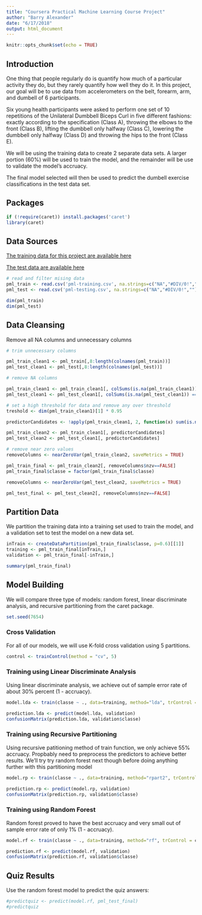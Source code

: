```yaml
---
title: "Coursera Practical Machine Learning Course Project"
author: "Barry Alexander"
date: "6/17/2018"
output: html_document
---
```


```r
knitr::opts_chunk$set(echo = TRUE)
```

## Introduction

One thing that people regularly do is quantify how much of a particular activity they do, but they rarely quantify how well they do it. In this project, our goal will be to use data from accelerometers on the belt, forearm, arm, and dumbell of 6 participants.

Six young health participants were asked to perform one set of 10 repetitions of the Unilateral Dumbbell Biceps Curl in five different fashions: exactly according to the specification (Class A), throwing the elbows to the front (Class B), lifting the dumbbell only halfway (Class C), lowering the dumbbell only halfway (Class D) and throwing the hips to the front (Class E).

We will be using the training data to create 2 separate data sets.  A larger portion (60%) will be used to train the model, and the remainder will be use to validate the model's accruacy.

The final model selected will then be used to predict the dumbell exercise classifications in the test data set.

## Packages

```r
if (!require(caret)) install.packages('caret')
library(caret)
```

## Data Sources

[The training data for this project are available here](https://d396qusza40orc.cloudfront.net/predmachlearn/pml-training.csv)

[The test data are available here](https://d396qusza40orc.cloudfront.net/predmachlearn/pml-testing.csv)

```r

# read and filter mising data
pml_train <- read.csv('pml-training.csv', na.strings=c("NA","#DIV/0!",""))
pml_test <- read.csv('pml-testing.csv', na.strings=c("NA","#DIV/0!",""))

dim(pml_train)
dim(pml_test)

```

## Data Cleansing

Remove all NA columns and unnecessary columns

```r
# trim unnecessary columns

pml_train_clean1 <- pml_train[,8:length(colnames(pml_train))]
pml_test_clean1 <- pml_test[,8:length(colnames(pml_test))]

# remove NA columns

pml_train_clean1 <- pml_train_clean1[, colSums(is.na(pml_train_clean1)) == 0]
pml_test_clean1 <- pml_test_clean1[, colSums(is.na(pml_test_clean1)) == 0]

# set a high threshold for data and remove any over threshold
treshold <- dim(pml_train_clean1)[1] * 0.95

predictorCandidates <- !apply(pml_train_clean1, 2, function(x) sum(is.na(x)) > treshold  || sum(x=="") > treshold)

pml_train_clean2 <- pml_train_clean1[, predictorCandidates]
pml_test_clean2 <- pml_test_clean1[, predictorCandidates]

# remove near zero values
removeColumns <- nearZeroVar(pml_train_clean2, saveMetrics = TRUE)

pml_train_final <- pml_train_clean2[, removeColumns$nzv==FALSE]
pml_train_final$classe = factor(pml_train_final$classe)

removeColumns <- nearZeroVar(pml_test_clean2, saveMetrics = TRUE)

pml_test_final <- pml_test_clean2[, removeColumns$nzv==FALSE]
```

## Partition Data

We partition the training data into a training set used to train the model, and a validation set to test the model on a new data set.

```R

inTrain <- createDataPartition(pml_train_final$classe, p=0.6)[[1]]
training <- pml_train_final[inTrain,]
validation <- pml_train_final[-inTrain,]

summary(pml_train_final)
```

## Model Building

We will compare three type of models: random forest, linear discriminate analysis, and recursive partitioning from the caret package.

```R
set.seed(7654)
```
### Cross Validation

For all of our models, we will use K-fold cross validation using 5 partitions.

```R
control <- trainControl(method = "cv", 5)
```

### Training using Linear Discriminate Analysis

Using linear discriminate analysis, we achieve out of sample error rate of about 30% percent (1 - accruacy).

```R
model.lda <- train(classe ~ ., data=training, method="lda", trControl = control)

prediction.lda <- predict(model.lda, validation)
confusionMatrix(prediction.lda, validation$classe)
```

### Training using Recursive Partitioning

Using recursive patitioning method of train function, we only achieve 55% accruacy.  Propbably need to preprocess the predictors to achieve better results. We'll try try random forest next though before doing anything further with this partitioning model 

```R
model.rp <- train(classe ~ ., data=training, method="rpart2", trControl = control)

prediction.rp <- predict(model.rp, validation)
confusionMatrix(prediction.rp, validation$classe)
```

### Training using Random Forest

Random forest proved to have the best accruacy and very small out of sample error rate of only 1% (1 - accruacy).

```R

model.rf <- train(classe ~ ., data=training, method="rf", trControl = control, ntree = 150)

prediction.rf <- predict(model.rf, validation)
confusionMatrix(prediction.rf, validation$classe)
```

## Quiz Results

Use the random forest model to predict the quiz answers:

```R
#predictquiz <- predict(model.rf, pml_test_final)
#predictquiz
```